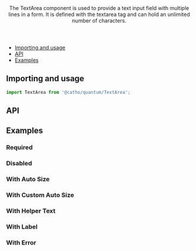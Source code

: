 
<Meta title="Forms/TextArea" component={TextArea}  />

<Header title="TextArea">
    The TextArea component is used to provide a text input field with multiple lines in a form. It is defined with the textarea tag and can hold an unlimited number of characters.
</Header>

- [Importing and usage](#importing)
- [API](#api)
- [Examples](#examples)

## <a id="importing"></a>Importing and usage

```js
import TextArea from '@catho/quantum/TextArea';
```

<Canvas>
  <Story id="forms-textarea--default"/>
</Canvas>

## <a id="api"></a>API

<ArgsTable of={TextArea} />

## <a id="examples"></a>Examples

### Required

<Canvas>
  <Story id="forms-textarea--required" />
</Canvas>

### Disabled

<Canvas>
  <Story id="forms-textarea--disabled"/>
</Canvas>

### With Auto Size

<Canvas>
  <Story id="forms-textarea--with-auto-size"/>
</Canvas>

### With Custom Auto Size

<Canvas>
  <Story id="forms-textarea--with-custom-auto-size"/>
</Canvas>


### With Helper Text

<Canvas>
  <Story id="forms-textarea--with-helper-text"/>
</Canvas>

### With Label

<Canvas>
  <Story id="forms-textarea--with-label"/>
</Canvas>

### With Error

<Canvas>
  <Story id="forms-textarea--with-error"/>
</Canvas>